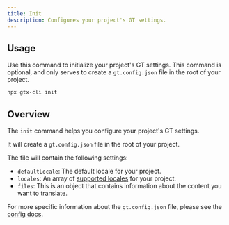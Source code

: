 ```yaml
---
title: Init
description: Configures your project's GT settings.
---
```


## Usage

Use this command to initialize your project's GT settings. This command is optional, and only serves to create a `gt.config.json` file in the root of your project.

```bash
npx gtx-cli init
```

## Overview

The `init` command helps you configure your project's GT settings.

It will create a `gt.config.json` file in the root of your project.

The file will contain the following settings:

- `defaultLocale`: The default locale for your project.
- `locales`: An array of [supported locales](/docs/reference/supported-locales) for your project.
- `files`: This is an object that contains information about the content you want to translate.

For more specific information about the `gt.config.json` file, please see the [config docs](/docs/cli/reference/config).
